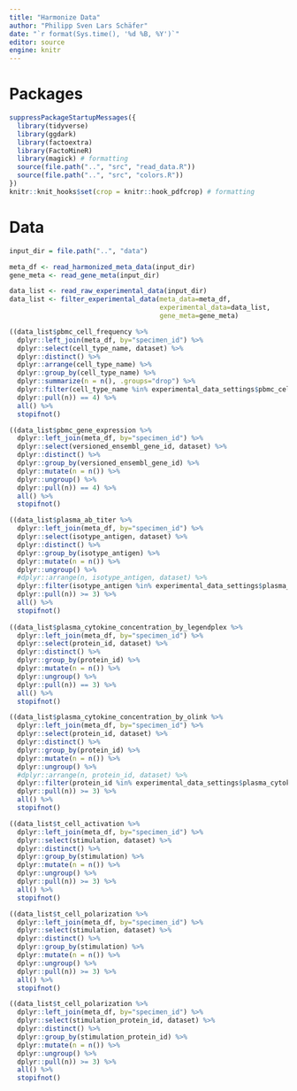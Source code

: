 ```yaml
---
title: "Harmonize Data"
author: "Philipp Sven Lars Schäfer"
date: "`r format(Sys.time(), '%d %B, %Y')`"
editor: source
engine: knitr
---
```


# Packages

```r
suppressPackageStartupMessages({
  library(tidyverse)
  library(ggdark)
  library(factoextra)
  library(FactoMineR)
  library(magick) # formatting
  source(file.path("..", "src", "read_data.R"))
  source(file.path("..", "src", "colors.R"))
})
knitr::knit_hooks$set(crop = knitr::hook_pdfcrop) # formatting
```

# Data

```r
input_dir = file.path("..", "data")
```

```r
meta_df <- read_harmonized_meta_data(input_dir)
gene_meta <- read_gene_meta(input_dir)

data_list <- read_raw_experimental_data(input_dir)
data_list <- filter_experimental_data(meta_data=meta_df, 
                                      experimental_data=data_list,
                                      gene_meta=gene_meta)
```

```r
((data_list$pbmc_cell_frequency %>%
  dplyr::left_join(meta_df, by="specimen_id") %>%
  dplyr::select(cell_type_name, dataset) %>%
  dplyr::distinct() %>%
  dplyr::arrange(cell_type_name) %>%
  dplyr::group_by(cell_type_name) %>%
  dplyr::summarize(n = n(), .groups="drop") %>%
  dplyr::filter(cell_type_name %in% experimental_data_settings$pbmc_cell_frequency$feature_subset) %>%
  dplyr::pull(n)) == 4) %>%
  all() %>%
  stopifnot()

((data_list$pbmc_gene_expression %>%
  dplyr::left_join(meta_df, by="specimen_id") %>%
  dplyr::select(versioned_ensembl_gene_id, dataset) %>%
  dplyr::distinct() %>%
  dplyr::group_by(versioned_ensembl_gene_id) %>%
  dplyr::mutate(n = n()) %>%
  dplyr::ungroup() %>%
  dplyr::pull(n)) == 4) %>%
  all() %>%
  stopifnot()

((data_list$plasma_ab_titer %>%
  dplyr::left_join(meta_df, by="specimen_id") %>%
  dplyr::select(isotype_antigen, dataset) %>%
  dplyr::distinct() %>%
  dplyr::group_by(isotype_antigen) %>%
  dplyr::mutate(n = n()) %>%
  dplyr::ungroup() %>%
  #dplyr::arrange(n, isotype_antigen, dataset) %>%
  dplyr::filter(isotype_antigen %in% experimental_data_settings$plasma_antibody_levels$feature_subset) %>%
  dplyr::pull(n)) >= 3) %>%
  all() %>%
  stopifnot()
  
((data_list$plasma_cytokine_concentration_by_legendplex %>%
  dplyr::left_join(meta_df, by="specimen_id") %>%
  dplyr::select(protein_id, dataset) %>%
  dplyr::distinct() %>%
  dplyr::group_by(protein_id) %>%
  dplyr::mutate(n = n()) %>%
  dplyr::ungroup() %>%
  dplyr::pull(n)) == 3) %>%
  all() %>%
  stopifnot()

((data_list$plasma_cytokine_concentration_by_olink %>%
  dplyr::left_join(meta_df, by="specimen_id") %>%
  dplyr::select(protein_id, dataset) %>%
  dplyr::distinct() %>%
  dplyr::group_by(protein_id) %>%
  dplyr::mutate(n = n()) %>%
  dplyr::ungroup() %>%
  #dplyr::arrange(n, protein_id, dataset) %>%
  dplyr::filter(protein_id %in% experimental_data_settings$plasma_cytokine_concentration_by_olink$feature_subset) %>%
  dplyr::pull(n)) >= 3) %>%
  all() %>%
  stopifnot()

((data_list$t_cell_activation %>%
  dplyr::left_join(meta_df, by="specimen_id") %>%
  dplyr::select(stimulation, dataset) %>%
  dplyr::distinct() %>%
  dplyr::group_by(stimulation) %>%
  dplyr::mutate(n = n()) %>%
  dplyr::ungroup() %>%
  dplyr::pull(n)) >= 3) %>%
  all() %>%
  stopifnot()

((data_list$t_cell_polarization %>%
  dplyr::left_join(meta_df, by="specimen_id") %>%
  dplyr::select(stimulation, dataset) %>%
  dplyr::distinct() %>%
  dplyr::group_by(stimulation) %>%
  dplyr::mutate(n = n()) %>%
  dplyr::ungroup() %>%
  dplyr::pull(n)) >= 3) %>%
  all() %>%
  stopifnot()

((data_list$t_cell_polarization %>%
  dplyr::left_join(meta_df, by="specimen_id") %>%
  dplyr::select(stimulation_protein_id, dataset) %>%
  dplyr::distinct() %>%
  dplyr::group_by(stimulation_protein_id) %>%
  dplyr::mutate(n = n()) %>%
  dplyr::ungroup() %>%
  dplyr::pull(n)) >= 3) %>%
  all() %>%
  stopifnot()
```



